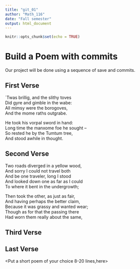 ---
title: "git_01"
author: "Math_116"
date: "Fall semester"
output: html_document
---

```{r setup, include=FALSE}
knitr::opts_chunk$set(echo = TRUE)
```
# Build a Poem with commits
Our project will be done using a sequence of save and commits.

## First Verse 
 
`Twas brillig, and the slithy toves      
  Did gyre and gimble in the wabe:      
All mimsy were the borogoves,      
  And the mome raths outgrabe.     
  
  
He took his vorpal sword in hand:    
  Long time the manxome foe he sought --   
So rested he by the Tumtum tree,   
  And stood awhile in thought.    
  
## Second Verse
<Put the first two verses of The Road Not Taken by Robert Frost here>

Two roads diverged in a yellow wood,   
And sorry I could not travel both   
And be one traveler, long I stood   
And looked down one as far as I could   
To where it bent in the undergrowth;   

Then took the other, as just as fair,   
And having perhaps the better claim,   
Because it was grassy and wanted wear;   
Though as for that the passing there   
Had worn them really about the same,   


## Third Verse
<Put the first two verses of The Walrus and the Carpenter here>

## Last Verse
<Put a short poem of your choice 8-20 lines,here>
